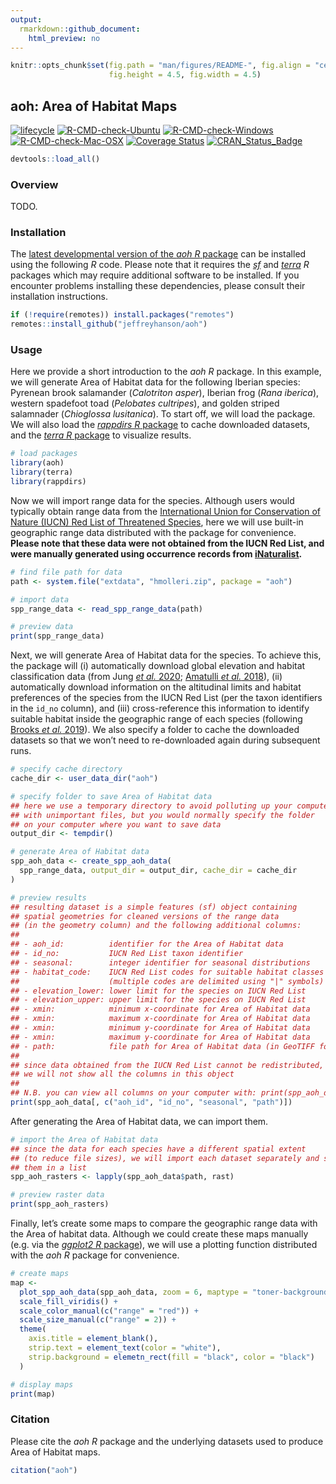 ```yaml
---
output:
  rmarkdown::github_document:
    html_preview: no
---
```


```r
knitr::opts_chunk$set(fig.path = "man/figures/README-", fig.align = "center",
                      fig.height = 4.5, fig.width = 4.5)
```

<!--- README.md is generated from README.Rmd. Please edit that file -->

## aoh: Area of Habitat Maps

[![lifecycle](https://img.shields.io/badge/Lifecycle-stable-brightgreen.svg)](https://lifecycle.r-lib.org/articles/stages.html)
[![R-CMD-check-Ubuntu](https://img.shields.io/github/workflow/status/jeffreyhanson/aoh/Ubuntu/master.svg?label=Ubuntu)](https://github.com/jeffreyhanson/aoh/actions)
[![R-CMD-check-Windows](https://img.shields.io/github/workflow/status/jeffreyhanson/aoh/Windows/master.svg?label=Windows)](https://github.com/jeffreyhanson/aoh/actions)
[![R-CMD-check-Mac-OSX](https://img.shields.io/github/workflow/status/jeffreyhanson/aoh/Mac%20OSX/master.svg?label=Mac%20OSX)](https://github.com/jeffreyhanson/aoh/actions)
[![Coverage Status](https://codecov.io/github/jeffreyhanson/aoh/coverage.svg?branch=master)](https://codecov.io/github/jeffreyhanson/aoh?branch=master)
[![CRAN_Status_Badge](http://www.r-pkg.org/badges/version/aoh)](https://CRAN.R-project.org/package=aoh)

```r
devtools::load_all()
```

### Overview

TODO.

### Installation

The [latest developmental version of the _aoh R_ package](https://github.com/jeffreyhanson/aoh) can be installed using the following _R_ code. Please note that it requires the [_sf_](https://github.com/r-spatial/sf) and [_terra_](https://github.com/r-spatial/terra) _R_ packages which may require additional software to be installed. If you encounter problems installing these dependencies, please consult their installation instructions.

```r
if (!require(remotes)) install.packages("remotes")
remotes::install_github("jeffreyhanson/aoh")
```

### Usage

Here we provide a short introduction to the _aoh R_ package. In this example, we will generate Area of Habitat data for the following Iberian species: Pyrenean brook salamander (_Calotriton asper_), Iberian frog (_Rana iberica_), western spadefoot toad (_Pelobates cultripes_), and golden striped salamnader (_Chioglossa lusitanica_). To start off, we will load the package. We will also load the [_rappdirs R_ package](https://CRAN.R-project.org/package=rappdirs) to cache downloaded datasets, and the [_terra R_ package](https://CRAN.R-project.org/package=terra) to visualize results.

```r
# load packages
library(aoh)
library(terra)
library(rappdirs)
```

Now we will import range data for the species. Although users would typically obtain range data from the [International Union for Conservation of Nature (IUCN) Red List of Threatened Species](https://www.iucnredlist.org/), here we will use built-in geographic range data distributed with the package for convenience. **Please note that these data were not obtained from the IUCN Red List, and were manually generated using occurrence records from [iNaturalist](https://www.inaturalist.org/).**

```r
# find file path for data
path <- system.file("extdata", "hmolleri.zip", package = "aoh")

# import data
spp_range_data <- read_spp_range_data(path)

# preview data
print(spp_range_data)
```

Next, we will generate Area of Habitat data for the species. To achieve this, the package will (i) automatically download global elevation and habitat classification data (from Jung [*et al.* 2020](https://doi.org/10.1038/s41597-020-00599-8); [Amatulli *et al.* 2018](https://doi.org/10.1038/sdata.2018.40)), (ii) automatically download information on the altitudinal limits and habitat preferences of the species from the IUCN Red List (per the taxon identifiers in  the `id_no` column), and (iii) cross-reference this information to identify suitable habitat inside the geographic range of each species (following [Brooks *et al.* 2019](https://doi.org/10.1016/j.tree.2019.06.009)). We also specify a folder to cache the downloaded datasets so that we won't need to re-downloaded again during subsequent runs.

```r
# specify cache directory
cache_dir <- user_data_dir("aoh")

# specify folder to save Area of Habitat data
## here we use a temporary directory to avoid polluting up your computer
## with unimportant files, but you would normally specify the folder
## on your computer where you want to save data
output_dir <- tempdir()

# generate Area of Habitat data
spp_aoh_data <- create_spp_aoh_data(
  spp_range_data, output_dir = output_dir, cache_dir = cache_dir
)

# preview results
## resulting dataset is a simple features (sf) object containing
## spatial geometries for cleaned versions of the range data
## (in the geometry column) and the following additional columns:
##
## - aoh_id:          identifier for the Area of Habitat data
## - id_no:           IUCN Red List taxon identifier
## - seasonal:        integer identifier for seasonal distributions
## - habitat_code:    IUCN Red List codes for suitable habitat classes
##                    (multiple codes are delimited using "|" symbols)
## - elevation_lower: lower limit for the species on IUCN Red List
## - elevation_upper: upper limit for the species on IUCN Red List
## - xmin:            minimum x-coordinate for Area of Habitat data
## - xmin:            maximum x-coordinate for Area of Habitat data
## - xmin:            minimum y-coordinate for Area of Habitat data
## - xmin:            maximum y-coordinate for Area of Habitat data
## - path:            file path for Area of Habitat data (in GeoTIFF format)
##
## since data obtained from the IUCN Red List cannot be redistributed,
## we will not show all the columns in this object
##
## N.B. you can view all columns on your computer with: print(spp_aoh_data)
print(spp_aoh_data[, c("aoh_id", "id_no", "seasonal", "path")])
```

After generating the Area of Habitat data, we can import them.

```r
# import the Area of Habitat data
## since the data for each species have a different spatial extent
## (to reduce file sizes), we will import each dataset separately and store
## them in a list
spp_aoh_rasters <- lapply(spp_aoh_data$path, rast)

# preview raster data
print(spp_aoh_rasters)
```

Finally, let's create some maps to compare the geographic range data with the Area of habitat data. Although we could create these maps manually (e.g. via the [_ggplot2 R_ package](https://CRAN.R-project.org/package=rappdirs)), we will use a plotting function distributed with the _aoh R_ package for  convenience.

```r
# create maps
map <-
  plot_spp_aoh_data(spp_aoh_data, zoom = 6, maptype = "toner-background") +
  scale_fill_viridis() +
  scale_color_manual(c("range" = "red")) +
  scale_size_manual(c("range" = 2)) +
  theme(
    axis.title = element_blank(),
    strip.text = element_text(color = "white"),
    strip.background = elemetn_rect(fill = "black", color = "black")
  )

# display maps
print(map)
```

### Citation

Please cite the _aoh R_ package and the underlying datasets used to produce Area of Habitat maps.

```r
citation("aoh")
```
